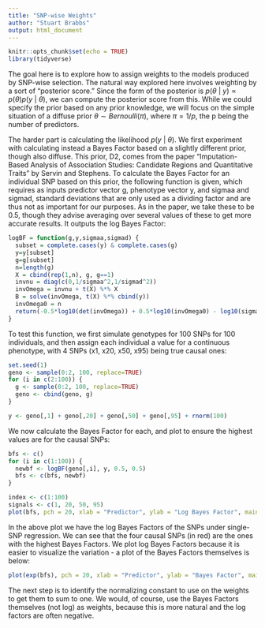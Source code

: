 ```yaml
---
title: "SNP-wise Weights"
author: "Stuart Brabbs"
output: html_document
---
```


```r
knitr::opts_chunk$set(echo = TRUE)
library(tidyverse)
```

The goal here is to explore how to assign weights to the models produced by SNP-wise selection. The natural way explored here involves weighting by a sort of "posterior score." Since the form of the posterior is $p(\theta\:|\:y) \propto p(\theta)p(y\:|\:\theta)$, we can compute the posterior score from this. While we could specify the prior based on any prior knowledge, we will focus on the simple situation of a diffuse prior $\theta \sim Bernoulli(\pi)$, where $\pi = 1/p$, the p being the number of predictors.  
  
The harder part is calculating the likelihood $p(y\:|\:\theta)$. We first experiment with calculating instead a Bayes Factor based on a slightly different prior, though also diffuse. This prior, D2, comes from the paper "Imputation-Based Analysis of Association Studies: Candidate Regions and Quantitative Traits" by Servin and Stephens. To calculate the Bayes Factor for an individual SNP based on this prior, the following function is given, which requires as inputs predictor vector g, phenotype vector y, and sigmaa and sigmad, standard deviations that are only used as a dividing factor and are thus not as important for our purposes. As in the paper, we take these to be 0.5, though they advise averaging over several values of these to get more accurate results. It outputs the log Bayes Factor: 
  
```r
logBF = function(g,y,sigmaa,sigmad) {
  subset = complete.cases(y) & complete.cases(g)
  y=y[subset]
  g=g[subset]
  n=length(g)
  X = cbind(rep(1,n), g, g==1)
  invnu = diag(c(0,1/sigmaa^2,1/sigmad^2))
  invOmega = invnu + t(X) %*% X
  B = solve(invOmega, t(X) %*% cbind(y))
  invOmega0 = n
  return(-0.5*log10(det(invOmega)) + 0.5*log10(invOmega0) - log10(sigmaa) -   log10(sigmad) - (n/2)*(log10(t(y- X %*% B) %*% y) - log10(t(y) %*% y - n*mean(y)^2)))
}
```  
  
To test this function, we first simulate genotypes for 100 SNPs for 100 individuals, and then assign each individual a value for a continuous phenotype, with 4 SNPs (x1, x20, x50, x95) being true causal ones:  
  
```r
set.seed(1)
geno <- sample(0:2, 100, replace=TRUE)
for (i in c(2:100)) {
  g <- sample(0:2, 100, replace=TRUE)
  geno <- cbind(geno, g)
}

y <- geno[,1] + geno[,20] + geno[,50] + geno[,95] + rnorm(100)
```  
  
We now calculate the Bayes Factor for each, and plot to ensure the highest values are for the causal SNPs:  
```r
bfs <- c()
for (i in c(1:100)) {
  newbf <- logBF(geno[,i], y, 0.5, 0.5)
  bfs <- c(bfs, newbf)
}

index <- c(1:100)
signals <- c(1, 20, 50, 95)
plot(bfs, pch = 20, xlab = "Predictor", ylab = "Log Bayes Factor", main = "Log-Bayes Factors for Single SNPs", col = ifelse(index %in% signals, "red", "black"))
```  
  
In the above plot we have the log Bayes Factors of the SNPs under single-SNP regression. We can see that the four causal SNPs (in red) are the ones with the highest Bayes Factors. We plot log Bayes Factors because it is easier to visualize the variation - a plot of the Bayes Factors themselves is below:  
```r
plot(exp(bfs), pch = 20, xlab = "Predictor", ylab = "Bayes Factor", main = "Bayes Factors for Single SNPs", col = ifelse(index %in% signals, "red", "black"))
```
  
The next step is to identify the normalizing constant to use on the weights to get them to sum to one. We would, of course, use the Bayes Factors themselves (not log) as weights, because this is more natural and the log factors are often negative.